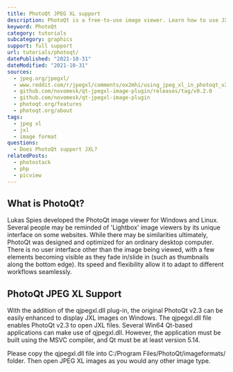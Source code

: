 ```yaml
---
title: PhotoQt JPEG XL support
description: PhotoQt is a free-to-use image viewer. Learn how to use JXL images within PhotoQt.
keyword: PhotoQt
category: tutorials
subcategory: graphics
support: full support
url: tutorials/photoqt/
datePublished: "2021-10-31"
dateModified: "2021-10-31"
sources:
  - jpeg.org/jpegxl/
  - www.reddit.com/r/jpegxl/comments/ox2mhi/using_jpeg_xl_in_photoqt_v23_windows_64bit_version/
  - github.com/novomesk/qt-jpegxl-image-plugin/releases/tag/v0.2.0
  - github.com/novomesk/qt-jpegxl-image-plugin
  - photoqt.org/features
  - photoqt.org/about
tags:
  - jpeg xl
  - jxl
  - image format
questions:
  - Does PhotoQt support JXL?
relatedPosts:
  - photostack
  - php
  - picview
---
```


## What is PhotoQt?

Lukas Spies developed the PhotoQt image viewer for Windows and Linux. Several people may be reminded of 'Lightbox' image viewers by its unique interface on some websites. While there may be similarities ultimately, PhotoQt was designed and optimized for an ordinary desktop computer. There is no user interface other than the image being viewed, with a few elements becoming visible as they fade in/slide in (such as thumbnails along the bottom edge). Its speed and flexibility allow it to adapt to different workflows seamlessly.

## PhotoQt JPEG XL Support

With the addition of the qjpegxl.dll plug-in, the original PhotoQt v2.3 can be easily enhanced to display JXL images on Windows. The qjpegxl.dll file enables PhotoQt v2.3 to open JXL files. Several Win64 Qt-based applications can make use of qjpegxl.dll. However, the application must be built using the MSVC compiler, and Qt must be at least version 5.14.

Please copy the qjpegxl.dll file into C:/Program Files/PhotoQt/imageformats/ folder. Then open JPEG XL images as you would any other image type.

<Link href="github.com/novomesk/qt-jpegxl-image-plugin/" text="Download here" />
